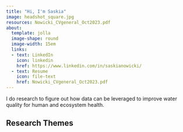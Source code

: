 ```yaml
---
title: "Hi, I'm Saskia"
image: headshot_square.jpg
resources: Nowicki_CVgeneral_Oct2023.pdf
about: 
  template: jolla
  image-shape: round
  image-width: 15em
  links:
  - text: LinkedIn
    icon: linkedin
    href: https://www.linkedin.com/in/saskianowicki/
  - text: Resume
    icon: file-text
    href: Nowicki_CVgeneral_Oct2023.pdf
---
```


I do research to figure out how data can be leveraged to improve water quality for human and ecosystem health.

## Research Themes
